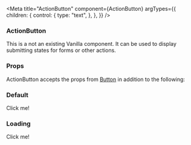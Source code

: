 

<Meta
  title="ActionButton"
  component={ActionButton}
  argTypes={{
    children: {
      control: {
        type: "text",
      },
    },
  }}
/>

### ActionButton

This is a not an existing Vanilla component. It can be used to display submitting states for forms or other actions.

### Props

ActionButton accepts the props from [Button](?path=/docs/button--base) in addition to the following:

<ArgsTable of={ActionButton} />

### Default

<Canvas>
  <Story name="Default">
    <ActionButton appearance="positive">Click me!</ActionButton>
  </Story>
</Canvas>

### Loading

<Canvas>
  <Story name="Loading">
    <ActionButton appearance="positive" loading disabled>
      Click me!
    </ActionButton>
  </Story>
</Canvas>
